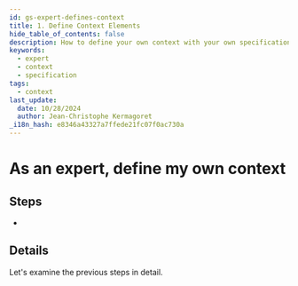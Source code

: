 ```yaml
---
id: gs-expert-defines-context
title: 1. Define Context Elements
hide_table_of_contents: false
description: How to define your own context with your own specifications
keywords:
  - expert
  - context
  - specification
tags:
  - context
last_update:
  date: 10/28/2024
  author: Jean-Christophe Kermagoret
_i18n_hash: e8346a43327a7ffede21fc07f0ac730a
---
```

# As an expert, define my own context

## Steps

*

## Details

Let's examine the previous steps in detail.

###
